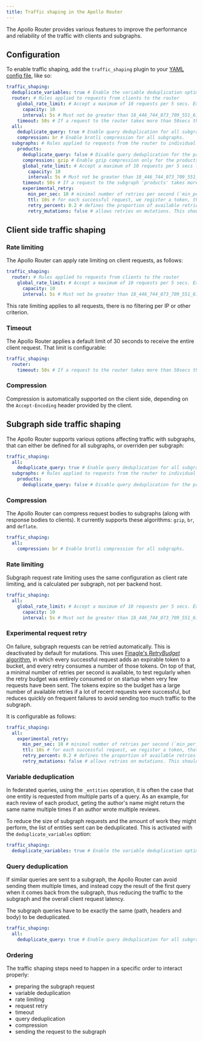 ```yaml
---
title: Traffic shaping in the Apollo Router
---
```


The Apollo Router provides various features to improve the performance and reliability of
the traffic with clients and subgraphs.

## Configuration

To enable traffic shaping, add the `traffic_shaping` plugin to your [YAML config file](./overview/#yaml-config-file), like so:

```yaml title="router.yaml"
traffic_shaping:
  deduplicate_variables: true # Enable the variable deduplication optimization.
  router: # Rules applied to requests from clients to the router
    global_rate_limit: # Accept a maximum of 10 requests per 5 secs. Excess requests must be rejected.
      capacity: 10
      interval: 5s # Must not be greater than 18_446_744_073_709_551_615 milliseconds and not less than 0 milliseconds
    timeout: 50s # If a request to the router takes more than 50secs then cancel the request (30 sec by default)
  all:
    deduplicate_query: true # Enable query deduplication for all subgraphs.
    compression: br # Enable brotli compression for all subgraphs.
  subgraphs: # Rules applied to requests from the router to individual subgraphs
    products:
      deduplicate_query: false # Disable query deduplication for the products subgraph.
      compression: gzip # Enable gzip compression only for the products subgraph.
      global_rate_limit: # Accept a maximum of 10 requests per 5 secs from the router. Excess requests must be rejected.
        capacity: 10
        interval: 5s # Must not be greater than 18_446_744_073_709_551_615 milliseconds and not less than 0 milliseconds
      timeout: 50s # If a request to the subgraph 'products' takes more than 50secs then cancel the request (30 sec by default)
      experimental_retry:
        min_per_sec: 10 # minimal number of retries per second (`min_per_sec`, default is 10 retries per second)
        ttl: 10s # for each successful request, we register a token, that expires according to this option (default: 10s)
        retry_percent: 0.2 # defines the proportion of available retries to the current number of tokens
        retry_mutations: false # allows retries on mutations. This should only be enabled if mutations are idempotent
```

## Client side traffic shaping

### Rate limiting

The Apollo Router can apply rate limiting on client requests, as follows:

```yaml title="router.yaml"
traffic_shaping:
  router: # Rules applied to requests from clients to the router
    global_rate_limit: # Accept a maximum of 10 requests per 5 secs. Excess requests must be rejected.
      capacity: 10
      interval: 5s # Must not be greater than 18_446_744_073_709_551_615 milliseconds and not less than 0 milliseconds
```

This rate limiting applies to all requests, there is no filtering per IP or other criterion.

### Timeout

The Apollo Router applies a default limit of 30 seconds to receive the entire client request. That limit is configurable:

```yaml title="router.yaml"
traffic_shaping:
  router: 
    timeout: 50s # If a request to the router takes more than 50secs then cancel the request (30 sec by default)
```

### Compression

Compression is automatically supported on the client side, depending on the `Accept-Encoding` header provided by the client.

## Subgraph side traffic shaping

The Apollo Router supports various options affecting traffic with subgraphs, that can either be defined for all subgraphs,
or overriden per subgraph:

```yaml title="router.yaml"
traffic_shaping:
  all:
    deduplicate_query: true # Enable query deduplication for all subgraphs.
  subgraphs: # Rules applied to requests from the router to individual subgraphs
    products:
      deduplicate_query: false # Disable query deduplication for the products subgraph.
```

### Compression

The Apollo Router can compress request bodies to subgraphs (along with response bodies to clients).
It currently supports these algorithms: `gzip`, `br`, and `deflate`.

```yaml title="router.yaml"
traffic_shaping:
  all:
    compression: br # Enable brotli compression for all subgraphs.
```

### Rate limiting

Subgraph request rate limiting uses the same configuration as client rate limiting, and is calculated
per subgraph, not per backend host.

```yaml title="router.yaml"
traffic_shaping:
  all:
    global_rate_limit: # Accept a maximum of 10 requests per 5 secs. Excess requests must be rejected.
      capacity: 10
      interval: 5s # Must not be greater than 18_446_744_073_709_551_615 milliseconds and not less than 0 milliseconds
```

### Experimental request retry

On failure, subgraph requests can be retried automatically. This is deactivated by default for mutations.
This uses [Finagle's *RetryBudget* algorithm](https://finagle.github.io/blog/2016/02/08/retry-budgets/),
in which every successful request adds an expirable token to a bucket, and every retry consumes a number
of those tokens. On top of that, a minimal number of retries per second is available, to test regularly
when the retry budget was entirely consumed or on startup when very few requests have been sent.
The tokens expire so the budget has a large number of available retries if a lot of recent requests were
successful, but reduces quickly on frequent failures to avoid sending too much traffic to the subgraph.

It is configurable as follows:

```yaml title="router.yaml"
traffic_shaping:
  all:
    experimental_retry:
      min_per_sec: 10 # minimal number of retries per second (`min_per_sec`, default is 10 retries per second)
      ttl: 10s # for each successful request, we register a token, that expires according to this option (default: 10s)
      retry_percent: 0.2 # defines the proportion of available retries to the current number of tokens
      retry_mutations: false # allows retries on mutations. This should only be enabled if mutations are idempotent
```

### Variable deduplication

In federated queries, using the `_entities` operation, it is often the case that one entity is requested from
multiple parts of a query. As an example, for each review of each product, geting the author's name might return
the same name multiple times if an author wrote multiple reviews.

To reduce the size of subgraph requests and the amount of work they might perform, the list of entities sent
can be deduplicated. This is activated with the `deduplicate_variables` option:

```yaml title="router.yaml"
traffic_shaping:
  deduplicate_variables: true # Enable the variable deduplication optimization.
```

### Query deduplication

If similar queries are sent to a subgraph, the Apollo Router can avoid sending them multiple times, and instead
copy the result of the first query when it comes back from the subgraph, thus reducing the traffic to the subgraph
and the overall client request latency.

The subgraph queries have to be exactly the same (path, headers and body) to be deduplicated.

```yaml title="router.yaml"
traffic_shaping:
  all:
    deduplicate_query: true # Enable query deduplication for all subgraphs.
```

### Ordering

The traffic shaping steps need to happen in a specific order to interact properly:

- preparing the subgraph request
- variable deduplication
- rate limiting
- request retry
- timeout
- query deduplication
- compression
- sending the request to the subgraph
